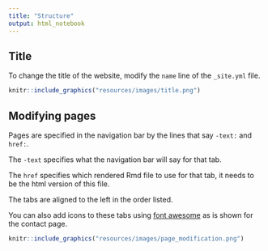 ```yaml
---
title: "Structure"
output: html_notebook
---
```




## Title
To change the title of the website, modify the `name` line of the `_site.yml` file.

```r
knitr::include_graphics("resources/images/title.png")
```
## Modifying pages

Pages are specified in the navigation bar by the  lines that say `-text:` and `href:`.

The `-text` specifies what the navigation bar will say for that tab.

The `href` specifies which rendered Rmd file to use for that tab, it needs to be the html version of this file.

The tabs are aligned to the left in the order listed.

You can also add icons to these tabs using [font awesome](https://fontawesome.com/) as is shown for the contact page.

```r
knitr::include_graphics("resources/images/page_modification.png")
```


